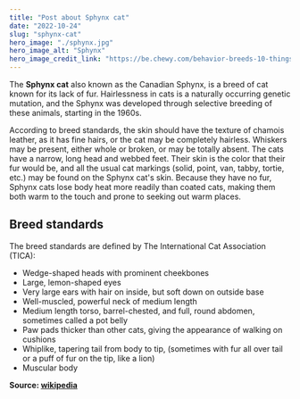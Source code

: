```yaml
---
title: "Post about Sphynx cat"
date: "2022-10-24"
slug: "sphynx-cat"
hero_image: "./sphynx.jpg"
hero_image_alt: "Sphynx"
hero_image_credit_link: "https://be.chewy.com/behavior-breeds-10-things-to-know-about-hairless-cats/"
---
```


The **Sphynx cat** also known as the Canadian Sphynx, is a breed of cat known for its lack of fur. 
Hairlessness in cats is a naturally occurring genetic mutation, and the Sphynx was developed through selective breeding of these animals, starting in the 1960s.

According to breed standards, the skin should have the texture of chamois leather, as it has fine hairs, or the cat may be completely hairless. 
Whiskers may be present, either whole or broken, or may be totally absent. The cats have a narrow, long head and webbed feet. 
Their skin is the color that their fur would be, and all the usual cat markings (solid, point, van, tabby, tortie, etc.) may be found on the Sphynx cat's skin. 
Because they have no fur, Sphynx cats lose body heat more readily than coated cats, making them both warm to the touch and prone to seeking out warm places.

## Breed standards
The breed standards are defined by The International Cat Association (TICA):

* Wedge-shaped heads with prominent cheekbones
* Large, lemon-shaped eyes
* Very large ears with hair on inside, but soft down on outside base
* Well-muscled, powerful neck of medium length
* Medium length torso, barrel-chested, and full, round abdomen, sometimes called a pot belly
* Paw pads thicker than other cats, giving the appearance of walking on cushions
* Whiplike, tapering tail from body to tip, (sometimes with fur all over tail or a puff of fur on the tip, like a lion)
* Muscular body

**Source: 
[wikipedia](https://en.wikipedia.org/wiki/Sphynx_cat "Wiki Sphynx cat article")**
